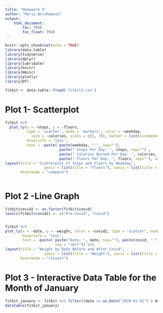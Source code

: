 ```yaml
---
title: "Homework 5"
author: "Maria Bolshakova"
output: 
    html_document:
        toc: TRUE
        toc_float: TRUE
---
```



```r
knitr::opts_chunk$set(echo = TRUE)
library(data.table)
library(tidyverse)
library(dplyr)
library(lubridate)
library(knitr)
library(Hmisc)
library(plotly)
library(DT)

fitbit <- data.table::fread('fitbit3.csv')
```

# Plot 1- Scatterplot

```r
fitbit %>% 
  plot_ly(x = ~steps, y = ~floors, 
          type = 'scatter', mode = 'markers', color = ~weekday,
            size = ~calories, sizes = c(5, 70), marker = list(sizemode='diameter', opacity=0.5),
          hoverinfo = 'text',
          text = ~paste( paste(weekday, ":", sep=""), 
                         paste(" Steps Per Day: ", steps, sep="") , 
                         paste(" Calories Burned Per Day: ", calories, sep="") ,
                         paste(" Floors Per Day: ", floors, sep=""), sep = "<br>")) %>% 
layout(title = "Scatterplot of Steps and Floors by Weekday",
                  yaxis = list(title = "Floors"), xaxis = list(title = "Steps"), 
       hovermode = "compare")
        
```

# Plot 2 -Line Graph
```r
fitbit$covid2 <- as.factor(fitbit$covid)
levels(fitbit$covid2) <- c("Pre-Covid", "Covid")


fitbit %>%
plot_ly(x = ~date, y = ~weight, color = ~covid2, type = "scatter", mode = "lines",
        hoverinfo = 'text',
        text = ~paste( paste("Date: ", date, sep=""), paste(covid, ":", sep=""), paste(" Weight: ", weight, sep=""), 
                       sep = "<br>")) %>% 
layout(title = "Weight by Date Before and After Covid",
                  yaxis = list(title = "Weight"), xaxis = list(title = "Date"), 
       hovermode = "closest")
```

# Plot 3 - Interactive Data Table for the Month of January
```r
fitbit_january <- fitbit %>% filter((date >= as.Date("2020-01-01") & date <= as.Date("2020-01-31"))) %>% select(date,weight,calories,steps,mins_asleep)
datatable(fitbit_january)
```

